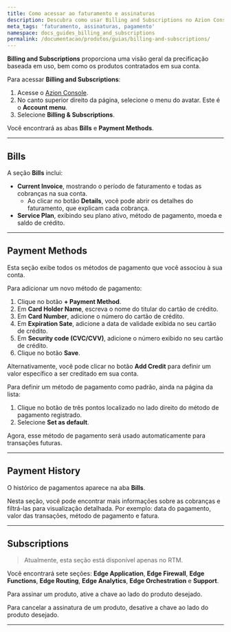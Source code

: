 ```yaml
---
title: Como acessar ao faturamento e assinaturas
description: Descubra como usar Billing and Subscriptions no Azion Console.
meta_tags: 'faturamento, assinaturas, pagamento'
namespace: docs_guides_billing_and_subscriptions
permalink: /documentacao/produtos/guias/billing-and-subscriptions/
---
```



<InterfaceNote />

**Billing and Subscriptions** proporciona uma visão geral da precificação baseada em uso, bem como os produtos contratados em sua conta.

<LinkButton link="/pt-br/documentacao/produtos/gestao-de-contas/billing-and-subscriptions/" label="Saiba mais sobre o Billing" severity="secondary" target="_blank" />

Para acessar **Billing and Subscriptions**:

1. Acesse o [Azion Console](https://console.azion.com).
2. No canto superior direito da página, selecione o menu do avatar. Este é o **Account menu**.
3. Selecione **Billing & Subscriptions**.

Você encontrará as abas **Bills** e **Payment Methods**.

---

## Bills

A seção **Bills** inclui:

- **Current Invoice**, mostrando o período de faturamento e todas as cobranças na sua conta.
    - Ao clicar no botão **Details**, você pode abrir os detalhes do faturamento, que explicam cada cobrança.
- **Service Plan**, exibindo seu plano ativo, método de pagamento, moeda e saldo de crédito.
---

## Payment Methods

Esta seção exibe todos os métodos de pagamento que você associou à sua conta.

Para adicionar um novo método de pagamento:

1. Clique no botão **+ Payment Method**.
2. Em **Card Holder Name**, escreva o nome do titular do cartão de crédito.
3. Em **Card Number**, adicione o número do cartão de crédito.
4. Em **Expiration Sate**, adicione a data de validade exibida no seu cartão de crédito.
5. Em **Security code (CVC/CVV)**, adicione o número exibido no seu cartão de crédito.
6. Clique no botão **Save**.

Alternativamente, você pode clicar no botão **Add Credit** para definir um valor específico a ser creditado em sua conta.

Para definir um método de pagamento como padrão, ainda na página da lista:

1. Clique no botão de três pontos localizado no lado direito do método de pagamento registrado.
2. Selecione **Set as default**.

Agora, esse método de pagamento será usado automaticamente para transações futuras.

---

## Payment History

O histórico de pagamentos aparece na aba **Bills**.

Nesta seção, você pode encontrar mais informações sobre as cobranças e filtrá-las para visualização detalhada. Por exemplo: data do pagamento, valor das transações, método de pagamento e fatura.

---

## Subscriptions

> Atualmente, esta seção está disponível apenas no RTM.

Você encontrará sete seções: **Edge Application**, **Edge Firewall**, **Edge Functions**, **Edge Routing**, **Edge Analytics**, **Edge Orchestration** e **Support**.

Para assinar um produto, ative a chave ao lado do produto desejado.

Para cancelar a assinatura de um produto, desative a chave ao lado do produto desejado.

---
